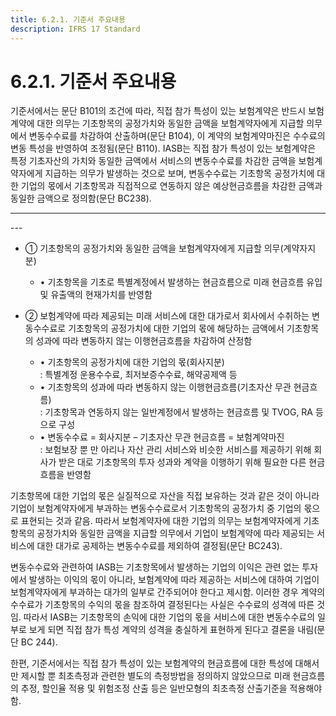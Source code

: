 ```yaml
---
title: 6.2.1. 기준서 주요내용
description: IFRS 17 Standard
---
```


# 6.2.1. 기준서 주요내용

기준서에서는 문단 B101의 조건에 따라, 직접 참가 특성이 있는 보험계약은 반드시 보험계약에 대한 의무는 기초항목의 공정가치와 동일한 금액을 보험계약자에게 지급할 의무에서 변동수수료를 차감하여 산출하며(문단 B104), 이 계약의 보험계약마진은 수수료의 변동 특성을 반영하여 조정됨(문단 B110). IASB는 직접 참가 특성이 있는 보험계약은 특정 기초자산의 가치와 동일한 금액에서 서비스의 변동수수료를 차감한 금액을 보험계약자에게 지급하는 의무가 발생하는 것으로 보며, 변동수수료는 기초항목 공정가치에 대한 기업의 몫에서 기초항목과 직접적으로 연동하지 않은 예상현금흐름을 차감한 금액과 동일한 금액으로 정의함(문단 BC238).

---
<GCenterImg src="/ifrs/그림6-3.png" caption="[변동수수료접근법 최초측정]" width="700" />
---

* ① 기초항목의 공정가치와 동일한 금액을 보험계약자에게 지급할 의무(계약자지분)
  * • 기초항목을 기초로 특별계정에서 발생하는 현금흐름으로 미래 현금흐름 유입 및 유출액의 현재가치를 반영함

* ② 보험계약에 따라 제공되는 미래 서비스에 대한 대가로서 회사에서 수취하는 변동수수료로 기초항목의 공정가치에 대한 기업의 몫에 해당하는 금액에서 기초항목의 성과에 따라 변동하지 않는 이행현금흐름을 차감하여 산정함
  * • 기초항목의 공정가치에 대한 기업의 몫(회사지분)\
      : 특별계정 운용수수료, 최저보증수수료, 해약공제액 등
  * • 기초항목의 성과에 따라 변동하지 않는 이행현금흐름(기초자산 무관 현금흐름)\
      : 기초항목과 연동하지 않는 일반계정에서 발생하는 현금흐름 및 TVOG, RA 등으로 구성
  * • 변동수수료 = 회사지분 – 기초자산 무관 현금흐름 = 보험계약마진 \
      : 보험보장 뿐 만 아리나 자산 관리 서비스와 비슷한 서비스를 제공하기 위해 회사가 받은 대로 기초항목의 투자 성과와 계약을 이행하기 위해 필요한 다른 현금흐름을 반영함

기초항목에 대한 기업의 몫은 실질적으로 자산을 직접 보유하는 것과 같은 것이 아니라 기업이 보험계약자에게 부과하는 변동수수료로서 기초항목의 공정가치 중 기업의 몫으로 표현되는 것과 같음. 따라서 보험계약자에 대한 기업의 의무는 보험계약자에게 기초항목의 공정가치와 동일한 금액을 지급할 의무에서 기업이 보험계약에 따라 제공되는 서비스에 대한 대가로 공제하는 변동수수료를 제외하여 결정됨(문단 BC243).

변동수수료와 관련하여 IASB는 기초항목에서 발생하는 기업의 이익은 관련 없는 투자에서 발생하는 이익의 몫이 아니라, 보험계약에 따라 제공하는 서비스에 대하여 기업이 보험계약자에게 부과하는 대가의 일부로 간주되어야 한다고 제시함. 이러한 경우 계약의 수수료가 기초항목의 수익의 몫을 참조하여 결정된다는 사실은 수수료의 성격에 따른 것임. 따라서 IASB는 기초항목의 손익에 대한 기업의 몫을 서비스에 대한 변동수수료의 일부로 보게 되면 직접 참가 특성 계약의 성격을 충실하게 표현하게 된다고 결론을 내림(문단 BC 244).

한편, 기준서에서는 직접 참가 특성이 있는 보험계약의 현금흐름에 대한 특성에 대해서만 제시할 뿐 최초측정과 관련한 별도의 측정방법을 정의하지 않았으므로 미래 현금흐름의 추정, 할인율 적용 및 위험조정 산출 등은 일반모형의 최초측정 산출기준을 적용해야 함.
